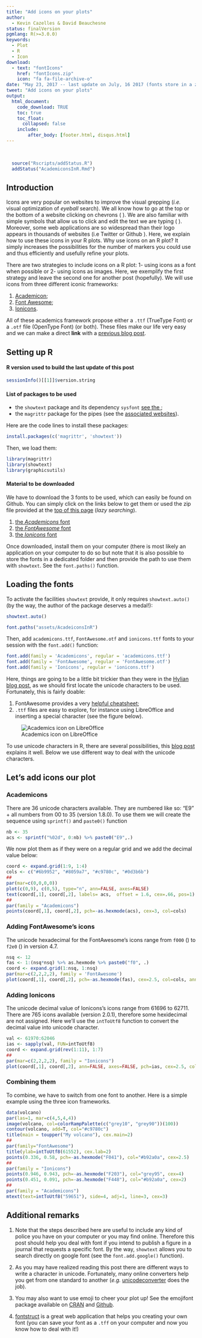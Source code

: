 ```yaml
---
title: "Add icons on your plots"
author:
  - Kevin Cazelles & David Beauchesne
status: finalVersion
pgmlang: R(>=3.0.0)
keywords:
  - Plot
  - R
  - Icon
download:
  - text: "fontIcons"
    href: "fontIcons.zip"
    icon: "fa fa-file-archive-o"
date: "May 23, 2017 -- last update on July, 16 2017 (fonts store in a zip to download)"
tweet: "Add icons on your plots"
output:
  html_document:
    code_download: TRUE
    toc: true
    toc_float:
      collapsed: false
    include:
        after_body: [footer.html, disqus.html]
---
```



<a name="#top">&nbsp;</a>
```r
  source("Rscripts/addStatus.R")
  addStatus("AcademiconsInR.Rmd")
```



## Introduction

Icons are very popular on websites to improve the visual grepping (*i.e.* visual optimization of *eyeball* search). We all know how to go at the top or the bottom of a website clicking on chevrons (<i class="fa fa-chevron-down" aria-hidden="true"></i> <i class="fa fa-chevron-up" aria-hidden="true"></i>). We are also familiar with simple symbols that allow us to click and edit the text we are typing (<i class="fa fa-align-left" aria-hidden="true"></i> <i class="fa fa-align-center" aria-hidden="true"></i> <i class="fa fa-align-right" aria-hidden="true"></i>). Moreover, some web applications are so widespread than their logo appears in thousands of websites (i.e Twitter <i class="fa fa-twitter" aria-hidden="true"></i> or Github <i class="fa fa-github" aria-hidden="true"></i>). Here, we explain how to use these icons in your R plots. Why use icons on an R plot? It simply increases the possibilities for the number of markers you could use and thus efficiently and usefully refine your plots.

There are two strategies to include icons on a R plot: 1- using icons as a font when possible or 2- using icons as images. Here, we exemplify the first strategy and leave the second one for another post (hopefully). We will use icons from three different iconic frameworks:

  1. [Academicon](jpswalsh.github.io/academicons/);   
  2. [Font Awesome](http://fontawesome.io);        
  3. [Ionicons](http://ionicons.com).   

All of these academics framework propose either a `.ttf` (TrueType Font) or a `.otf` file (OpenType Font) (or both). These files make our life very easy and we can make a direct **link** with a [previous blog post](./HylianStyle.html).





## Setting up R

#### R version used to build the last update of this post

```r
sessionInfo()[[1]]$version.string
```

#### List of packages to be used

- the `showtext` package and its dependency `sysfont` [see the <i class="fa fa-link" aria-hidden="true"></i>](https://cran.r-project.org/web/packages/showtext/index.html);      
- the `magrittr` package for the pipes (see the [associated websites](http://magrittr.tidyverse.org)).    

Here are the code lines to install these packages:

```r
install.packages(c('magrittr', 'showtext'))
```

Then, we load them:

```r
library(magrittr)
library(showtext)
library(graphicsutils)
```


#### Material to be downloaded

We have to download the 3 fonts to be used, which can easily be found on Github.
You can simply click on the links below to get them or used the zip file provided
at the [top of this page](#top) (*lazy searching*).

1. [the *Academicons* font](https://github.com/jpswalsh/academicons/raw/master/fonts/academicons.ttf)   
2. [the *FontAwesome* font](https://github.com/FortAwesome/Font-Awesome/raw/master/fonts/FontAwesome.otf)   
3. [the *Ionicons* font](https://github.com/driftyco/ionicons/raw/master/fonts/ionicons.ttf)

Once downloaded, install them on your computer (there is most likely an application on your computer to do so but note that it is also possible to store the fonts in a dedicated folder and then provide the path to use them with `showtext`. See the `font.paths()` function.



## Loading the fonts

To activate the facilities `showtext` provide, it only requires  `showtext.auto()` (by the way, the author of the package deserves a medal!):

```r
showtext.auto()
```

<!-- help rebuilding the website without downloading font as they are
included in this folder -->

```r
font.paths("assets/AcadeiconsInR")
```


Then, add `academicons.ttf`, `FontAwesome.otf` and `ionicons.ttf` fonts to your session with the `font.add()` function:

```r
font.add(family = 'Academicons', regular = 'academicons.ttf')
font.add(family = 'FontAwesome', regular = 'FontAwesome.otf')
font.add(family = 'Ionicons', regular = 'ionicons.ttf')
```

Here, things are going to be a little bit trickier than they were in the [Hylian blog post](./HylianStyle.html), as we should first locate the unicode characters to be used. Fortunately, this is fairly doable:

  1. FontAwesome provides a very [helpful cheatsheet](http://fontawesome.io/cheatsheet/);     
  2. `.ttf` files are easy to explore, for instance using LibreOffice and inserting a special character (see the figure below).     




![Academics icon on LibreOffice](./assets/AcademiconsInR/academicsicon.png)


To use unicode characters in R, there are several possibilities, this [blog post](https://www.r-bloggers.com/unicode-symbols-in-r/) explains it well.
Below we use different way to deal with the unicode characters.






## Let's add icons our plot


### Academicons

There are 36 unicode characters available. They are numbered like so: "E9" + all numbers from 00 to 35 (version 1.8.0). To use them we will create the sequence using `sprintf()` and `paste0()` function

```r
nb <- 35
acs <- sprintf("%02d", 0:nb) %>% paste0("E9",.)
```

We now plot them as if they were on a regular grid and we add the decimal value
below:

```r
coord <- expand.grid(1:9, 1:4)
cols <- c("#6b9952", "#8059a7", "#c9780c", "#0d3b6b")
##
par(mar=c(0,0,0,0))
plot(c(0,9), c(0,5), type="n", ann=FALSE, axes=FALSE)
text(coord[,1], coord[,2], labels= acs,  offset = 1.6, cex=.66, pos=1)
##
par(family = "Academicons")
points(coord[,1], coord[,2], pch=-as.hexmode(acs), cex=3, col=cols)
```


### Adding FontAwesome's icons

The unicode hexadecimal for the FontAwesome's icons range from `f000` (<i class="fa fa-glass" aria-hidden="true"></i>) to `f2e0` (<i class="fa fa-meetup" aria-hidden="true"></i>) in version 4.7.

```r
nsq <- 12
fas <- 1:(nsq*nsq) %>% as.hexmode %>% paste0("f0", .)
coord <- expand.grid(1:nsq, 1:nsq)
par(mar=c(2,2,2,2), family = 'FontAwesome')
plot(coord[,1], coord[,2], pch=-as.hexmode(fas), cex=2.5, col=cols, ann=FALSE, axes=FALSE)
```

### Adding Ionicons

The unicode decimal value of Ionicons's icons range from 61696 to 62711. There are 765 icons available (version 2.0.1), therefore some hexidecimal are not assigned. Here we'll use the `intToUtf8` function to convert the decimal value into unicode character.

```r
val <- 61970:62046
ias <- sapply(val, FUN=intToUtf8)
coord <- expand.grid(rev(1:11), 1:7)
##
par(mar=c(2,2,2,2), family = "Ionicons")
plot(coord[,1], coord[,2], ann=FALSE, axes=FALSE, pch=ias, cex=2.5, col=cols)
```



### Combining them

To combine, we have to switch from one font to another. Here is a simple example using the three icon frameworks.

```r
data(volcano)
par(las=1, mar=c(4,5,4,4))
image(volcano, col=colorRampPalette(c("grey10", "grey90"))(100))
contour(volcano, add=T, col="#c9780c")
title(main = toupper("My volcano"), cex.main=2)
##
par(family="FontAwesome")
title(ylab=intToUtf8(61552), cex.lab=2)
points(0.336, 0.58, pch=-as.hexmode("F041"), col="#b92a0a", cex=2.5)
##
par(family = "Ionicons")
points(0.946, 0.943, pch=-as.hexmode("F203"), col="grey95", cex=4)
points(0.451, 0.091, pch=-as.hexmode("F448"), col="#b92a0a", cex=2)
##
par(family = "Academicons")
mtext(text=intToUtf8("59651"), side=4, adj=1, line=3, cex=3)
```



## Additional remarks

1. Note that the steps described here are useful to include any kind of police you have on your computer or you may find online. Therefore this post should help you deal with font if you intend to publish a figure in a journal that requests a specific font. By the way, `showtext` allows you to search directly on google font (see the `font.add.google()` function).

2. As you may have realized reading this post there are different ways to write a character in unicode. Fortunately, many online converters help you get from one standard to another (*e.g.* [unicodeconverter](http://www.endmemo.com/unicode/unicodeconverter.php) does the job).

3. You may also want to use emoji to cheer your plot up! See the emojifont package available on [CRAN](https://cran.r-project.org/web/packages/emojifont/) and [Github](https://guangchuangyu.github.io/emojifont/).

4. [fontstruct](https://fontstruct.com) is a great web application that helps you creating your own font (you can save your font as a `.tff` on your computer and now you know how to deal with it!)
